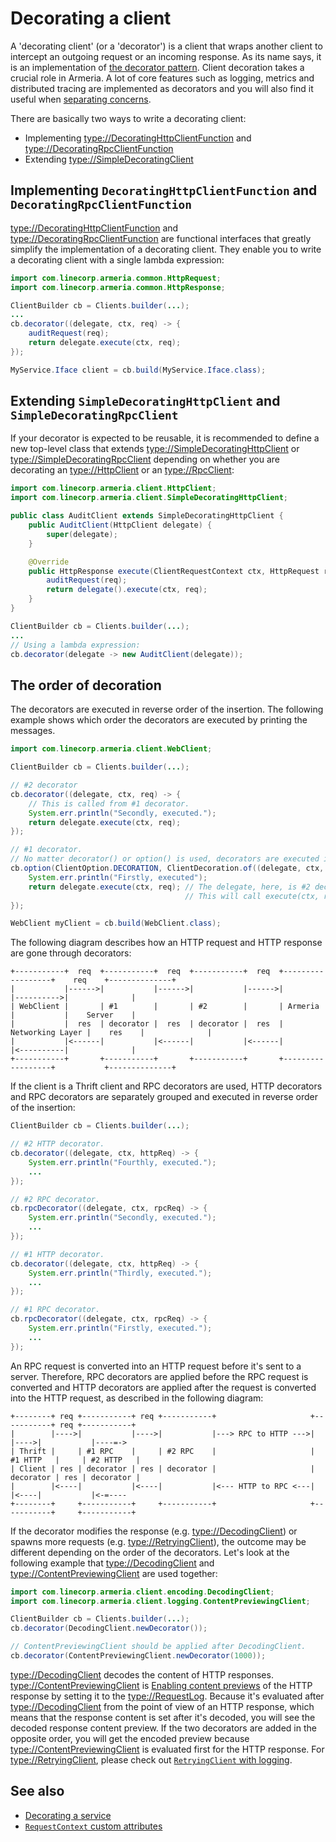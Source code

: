 # Decorating a client

A 'decorating client' (or a 'decorator') is a client that wraps another client to intercept an outgoing
request or an incoming response. As its name says, it is an implementation of [the decorator pattern].
Client decoration takes a crucial role in Armeria. A lot of core features such as logging, metrics and
distributed tracing are implemented as decorators and you will also find it useful when [separating concerns].

There are basically two ways to write a decorating client:

- Implementing <type://DecoratingHttpClientFunction> and <type://DecoratingRpcClientFunction>
- Extending <type://SimpleDecoratingClient>


## Implementing `DecoratingHttpClientFunction` and `DecoratingRpcClientFunction`

<type://DecoratingHttpClientFunction> and <type://DecoratingRpcClientFunction> are functional interfaces that
greatly simplify the implementation of a decorating client.
They enable you to write a decorating client with a single lambda expression:

```java
import com.linecorp.armeria.common.HttpRequest;
import com.linecorp.armeria.common.HttpResponse;

ClientBuilder cb = Clients.builder(...);
...
cb.decorator((delegate, ctx, req) -> {
    auditRequest(req);
    return delegate.execute(ctx, req);
});

MyService.Iface client = cb.build(MyService.Iface.class);
```

## Extending `SimpleDecoratingHttpClient` and `SimpleDecoratingRpcClient`

If your decorator is expected to be reusable, it is recommended to define a new top-level class that extends
<type://SimpleDecoratingHttpClient> or <type://SimpleDecoratingRpcClient> depending on whether 
you are decorating an <type://HttpClient> or an <type://RpcClient>:

```java
import com.linecorp.armeria.client.HttpClient;
import com.linecorp.armeria.client.SimpleDecoratingHttpClient;

public class AuditClient extends SimpleDecoratingHttpClient {
    public AuditClient(HttpClient delegate) {
        super(delegate);
    }

    @Override
    public HttpResponse execute(ClientRequestContext ctx, HttpRequest req) throws Exception {
        auditRequest(req);
        return delegate().execute(ctx, req);
    }
}

ClientBuilder cb = Clients.builder(...);
...
// Using a lambda expression:
cb.decorator(delegate -> new AuditClient(delegate));
```

## The order of decoration

The decorators are executed in reverse order of the insertion. The following example shows which order
the decorators are executed by printing the messages.

```java
import com.linecorp.armeria.client.WebClient;

ClientBuilder cb = Clients.builder(...);

// #2 decorator
cb.decorator((delegate, ctx, req) -> {
    // This is called from #1 decorator.
    System.err.println("Secondly, executed.");
    return delegate.execute(ctx, req);
});

// #1 decorator.
// No matter decorator() or option() is used, decorators are executed in reverse order of the insertion.
cb.option(ClientOption.DECORATION, ClientDecoration.of((delegate, ctx, req) -> {
    System.err.println("Firstly, executed");
    return delegate.execute(ctx, req); // The delegate, here, is #2 decorator.
                                       // This will call execute(ctx, req) method on #2 decorator.
});

WebClient myClient = cb.build(WebClient.class);
```

The following diagram describes how an HTTP request and HTTP response are gone through decorators:


```bob-svg
+-----------+  req  +-----------+  req  +-----------+  req  +------------------+    req    +--------------+
|           |------>|           |------>|           |------>|                  |---------->|              |
| WebClient |       | #1        |       | #2        |       | Armeria          |           |    Server    |
|           |  res  | decorator |  res  | decorator |  res  | Networking Layer |    res    |              |
|           |<------|           |<------|           |<------|                  |<----------|              |
+-----------+       +-----------+       +-----------+       +------------------+           +--------------+
```

If the client is a Thrift client and RPC decorators are used, HTTP decorators and RPC decorators are
separately grouped and executed in reverse order of the insertion:

```java
ClientBuilder cb = Clients.builder(...);

// #2 HTTP decorator.
cb.decorator((delegate, ctx, httpReq) -> {
    System.err.println("Fourthly, executed.");
    ...
});

// #2 RPC decorator.
cb.rpcDecorator((delegate, ctx, rpcReq) -> {
    System.err.println("Secondly, executed.");
    ...
});

// #1 HTTP decorator.
cb.decorator((delegate, ctx, httpReq) -> {
    System.err.println("Thirdly, executed.");
    ...
});

// #1 RPC decorator.
cb.rpcDecorator((delegate, ctx, rpcReq) -> {
    System.err.println("Firstly, executed.");
    ...
});
```

An RPC request is converted into an HTTP request before it's sent to a server.
Therefore, RPC decorators are applied before the RPC request is converted and HTTP decorators are applied
after the request is converted into the HTTP request, as described in the following diagram:

```bob-svg
+--------+ req +-----------+ req +-----------+                     +-----------+ req +-----------+
|        |---->|           |---->|           |---> RPC to HTTP --->|           |---->|           |----=->
| Thrift |     | #1 RPC    |     | #2 RPC    |                     | #1 HTTP   |     | #2 HTTP   |
| Client | res | decorator | res | decorator |                     | decorator | res | decorator |
|        |<----|           |<----|           |<--- HTTP to RPC <---|           |<----|           |<-=----
+--------+     +-----------+     +-----------+                     +-----------+     +-----------+
```

If the decorator modifies the response (e.g. <type://DecodingClient>) or spawns more requests
(e.g. <type://RetryingClient>), the outcome may be different depending on the order of the decorators.
Let's look at the following example that <type://DecodingClient> and <type://ContentPreviewingClient>
are used together:

```java
import com.linecorp.armeria.client.encoding.DecodingClient;
import com.linecorp.armeria.client.logging.ContentPreviewingClient;

ClientBuilder cb = Clients.builder(...);
cb.decorator(DecodingClient.newDecorator());

// ContentPreviewingClient should be applied after DecodingClient.
cb.decorator(ContentPreviewingClient.newDecorator(1000));
```

<type://DecodingClient> decodes the content of HTTP responses. <type://ContentPreviewingClient> is 
[Enabling content previews](/docs/advanced-structured-logging#enabling-content-previews)
of the HTTP response by setting it to the <type://RequestLog>. 
Because it's evaluated after <type://DecodingClient> from the point of view of an
HTTP response, which means that the response content is set after it's decoded, you will see the decoded
response content preview. If the two decorators are added in the opposite order, you will get the encoded
preview because <type://ContentPreviewingClient> is evaluated first for the HTTP response.
For <type://RetryingClient>, please check out 
[`RetryingClient` with logging](/docs/client-retry#retryingclient-with-logging).

## See also

- [Decorating a service](/docs/server-decorator)
- [`RequestContext` custom attributes](/docs/advanced-custom-attribute)

[separating concerns]: https://en.wikipedia.org/wiki/Separation_of_concerns
[the decorator pattern]: https://en.wikipedia.org/wiki/Decorator_pattern
